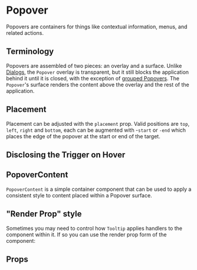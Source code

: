 
<Meta component={Popover} title="Docs/Popover" />

# Popover

Popovers are containers for things like contextual information, menus, and related actions.

## Terminology

Popovers are assembled of two pieces: an overlay and a surface. Unlike [Dialogs](/components/dialogs/), the `Popover` overlay is transparent, but it still blocks the application behind it until it is closed, with the exception of [grouped Popovers](#grouped-popovers). The `Popover`'s surface renders the content above the overlay and the rest of the application.

<Editor code={storyPopoverWithLayout} />

## Placement

Placement can be adjusted with the `placement` prop. Valid positions are `top`, `left`, `right` and `bottom`, each can be augmented with -`start` or `-end` which places the edge of the popover at the start or end of the target.

<Editor code={storyPlacement} />

## Disclosing the Trigger on Hover

<Editor code={storyHover} />

## PopoverContent

`PopoverContent` is a simple container component that can be used to apply a consistent style to content placed within a Popover surface.

## "Render Prop" style

Sometimes you may need to control how `Tooltip` applies handlers to the component within it. If so you can use the render prop form of the component:

<Editor code={storyRenderProps} />

## Props

<ArgsTable of={Popover} exclude={excludedProps} />

